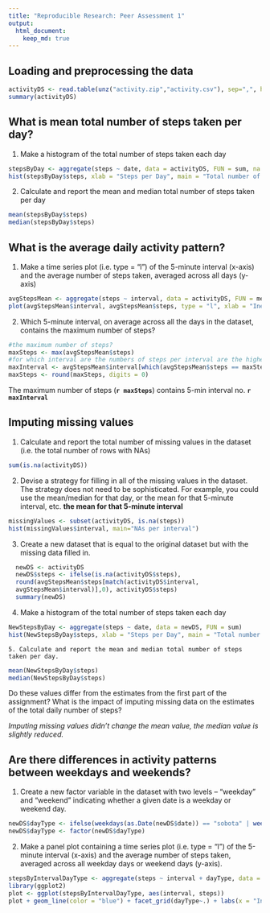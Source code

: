 ```yaml
---
title: "Reproducible Research: Peer Assessment 1"
output: 
  html_document:
    keep_md: true
---
```



## Loading and preprocessing the data
```r
activityDS <- read.table(unz("activity.zip","activity.csv"), sep=",", header = TRUE)
summary(activityDS)

```
## What is mean total number of steps taken per day?
  1. Make a histogram of the total number of steps taken each day

```r
stepsByDay <- aggregate(steps ~ date, data = activityDS, FUN = sum, na.rm = TRUE)
hist(stepsByDay$steps, xlab = "Steps per Day", main = "Total number of steps taken per day", col = "blue") 
```
  
  2. Calculate and report the mean and median total number of steps taken per day

```r
mean(stepsByDay$steps)
median(stepsByDay$steps)
```

## What is the average daily activity pattern?
  1. Make a time series plot (i.e. type = "l") of the 5-minute interval (x-axis) and the average number of steps taken, averaged across all days (y-axis)
```r
avgStepsMean <- aggregate(steps ~ interval, data = activityDS, FUN = mean, na.rm = TRUE)
plot(avgStepsMean$interval, avgStepsMean$steps, type = "l", xlab = "Inervals", ylab = "Average no. of steps", main = "The average number of steps taken per interval")
```
  
  2. Which 5-minute interval, on average across all the days in the dataset, contains the maximum number of steps?
```r
#the maximum number of steps?
maxSteps <- max(avgStepsMean$steps)
#for which interval are the numbers of steps per interval are the highest?
maxInterval <- avgStepsMean$interval[which(avgStepsMean$steps == maxSteps)]
maxSteps <- round(maxSteps, digits = 0)
```

The maximum number of steps (**`r maxSteps`**) contains 5-min interval no. **`r maxInterval`**

## Imputing missing values
  1. Calculate and report the total number of missing values in the dataset (i.e. the total number of rows with NAs)
```r
sum(is.na(activityDS))
```
  2. Devise a strategy for filling in all of the missing values in the dataset. The strategy does not need to be sophisticated. For example, you could use the mean/median for that day, or the mean for that 5-minute interval, etc.
**the mean for that 5-minute interval**
```r
missingValues <- subset(activityDS, is.na(steps))
hist(missingValues$interval, main="NAs per interval")

```
  
  3. Create a new dataset that is equal to the original dataset but with the missing data filled in.
  
```r
  newDS <- activityDS
  newDS$steps <- ifelse(is.na(activityDS$steps),
  round(avgStepsMean$steps[match(activityDS$interval,
  avgStepsMean$interval)],0), activityDS$steps)
  summary(newDS)
```
  4. Make a histogram of the total number of steps taken each day
```r
NewStepsByDay <- aggregate(steps ~ date, data = newDS, FUN = sum)
hist(NewStepsByDay$steps, xlab = "Steps per Day", main = "Total number of steps taken per day", col = "blue")
```

    5. Calculate and report the mean and median total number of steps taken per day.
    
```r
mean(NewStepsByDay$steps)
median(NewStepsByDay$steps)
```
  
  Do these values differ from the estimates from the first part of the assignment? What is the impact of imputing missing data on the estimates of the total daily number of steps?
  
*Imputing missing values didn’t change the mean value, the median value is slightly reduced.*
  
## Are there differences in activity patterns between weekdays and weekends?
  1. Create a new factor variable in the dataset with two levels -- "weekday" and "weekend" indicating whether a given date is a weekday or weekend day.
```r
newDS$dayType <- ifelse(weekdays(as.Date(newDS$date)) == "sobota" | weekdays(as.Date(newDS$date)) == "niedziela", "weekend", "weekday")
newDS$dayType <- factor(newDS$dayType)
```

  2. Make a panel plot containing a time series plot (i.e. type = "l") of the 5-minute interval (x-axis) and the average number of steps taken, averaged across all weekday days or weekend days (y-axis).
  
```r
stepsByIntervalDayType <- aggregate(steps ~ interval + dayType, data = newDS, FUN = mean)
library(ggplot2)
plot <- ggplot(stepsByIntervalDayType, aes(interval, steps))
plot + geom_line(color = "blue") + facet_grid(dayType~.) + labs(x = "Intervals", y = "Average Steps", title = "Activity Patterns")
```







